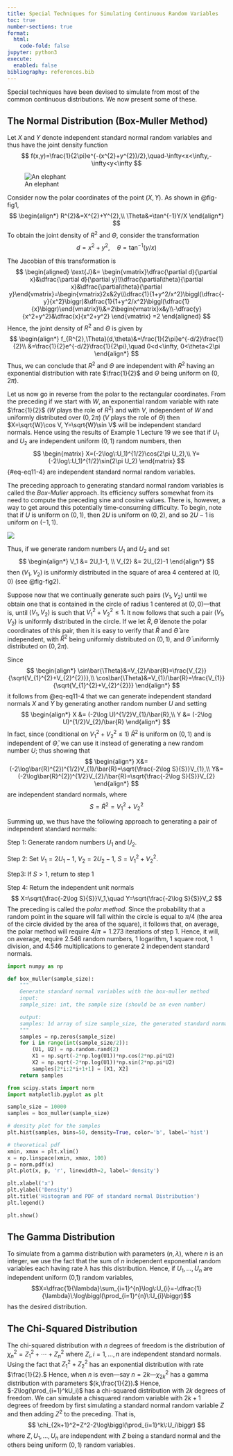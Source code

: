 ```yaml
---
title: Special Techniques for Simulating Continuous Random Variables
toc: true
number-sections: true
format:
  html:
    code-fold: false
jupyter: python3
execute:
  enabled: false
bibliography: references.bib
---
```


Special techniques have been devised to simulate from most of the common continuous
distributions. We now present some of these.

## The Normal Distribution (Box-Muller Method)

Let $X$ and $Y$ denote independent standard normal random variables and thus have
the joint density function
$$
f(x,y)=\frac{1}{2\pi}e^{-(x^{2}+y^{2})/2},\quad-\infty<x<\infty,-\infty<y<\infty
$$

![An elephant](box_muller.png){#fig-fig1}

Consider now the polar coordinates of the point $(X,Y).$  As shown in @fig-fig1,
$$
\begin{align*}
R^{2}&=X^{2}+Y^{2},\\
\Theta&=\tan^{-1}Y/X
\end{align*}
$$
To obtain the joint density of $R^2$ and $\Theta$, consider the transformation
$$
d=x^2+y^2,\quad\theta=\tan^{-1}(y/x)
$$

The Jacobian of this transformation is
$$
\begin{aligned}
\text{J}&=
\begin{vmatrix}\dfrac{\partial d}{\partial x}&\dfrac{\partial d}{\partial y}\\\dfrac{\partial\theta}{\partial x}&\dfrac{\partial\theta}{\partial y}\end{vmatrix}=\begin{vmatrix}2x&2y\\\dfrac{1}{1+y^2/x^2}\biggl(\dfrac{-y}{x^2}\biggr)&\dfrac{1}{1+y^2/x^2}\biggl(\dfrac{1}{x}\biggr)\end{vmatrix}\\&=2\begin{vmatrix}x&y\\-\dfrac{y}{x^2+y^2}&\dfrac{x}{x^2+y^2}
\end{vmatrix}
=2
\end{aligned}
$$
Hence, the joint density of $R^{2}$ and $\Theta$ is given by
$$
\begin{align*}
f_{R^{2},\Theta}(d,\theta)&=\frac{1}{2\pi}e^{-d/2}\frac{1}{2}\\
&=\frac{1}{2}e^{-d/2}\frac{1}{2\pi},\quad 0<d<\infty, 0<\theta<2\pi
\end{align*}
$$
Thus, we can conclude that $R^2$ and $\Theta$ are independent with $R^2$ having an exponential distribution with rate $\frac{1}{2}$ and $\Theta$ being uniform on $(0,2\pi).$

Let us now go in reverse from the polar to the rectangular coordinates. From the preceding if we start with $W$, an exponential random variable with rate $\frac{1}{2}$ ($W$ plays the role of $R^2$) and with $V$, independent of $W$ and uniformly distributed over $(0,2\pi)$ ($V$ plays the role of $\Theta$) then $X=\sqrt{W}\cos V, Y=\sqrt{W}\sin V$ will be independent standard normals. Hence using the results of Example 1 Lecture 19 we see that if $U_1$ and $U_2$ are independent uniform $(0,1)$ random numbers, then
$$
\begin{matrix}
X=(-2\log\:U_1)^{1/2}\cos(2\pi U_2),\\
Y=(-2\log\:U_1)^{1/2}\sin(2\pi U_2)
\end{matrix}
$$ {#eq-eq11-4}
are independent standard normal random variables.

The preceding approach to generating standard normal random variables is called the *Box-Muller* approach. Its efficiency suffers somewhat from its need to compute the preceding sine and cosine values. There is, however, a way to get around this potentially time-consuming difficulty. To begin, note that if $U$ is uniform on $(0,1)$, then $2U$ is uniform on $(0,2)$, and so $2U-1$ is uniform on $(-1,1)$.

![](box_muller2.png){#fig-fig2}

Thus, if we generate random numbers $U_1$ and $U_2$ and set
$$
\begin{align*}
V_1 &= 2U_1-1, \\
V_{2} &= 2U_{2}-1
\end{align*}
$$
then $(V_1,V_2)$ is uniformly distributed in the square of area 4 centered at $(0,0)$ (see @fig-fig2).

Suppose now that we continually generate such pairs $(V_1,V_2)$ until we obtain one that is contained in the circle of radius 1 centered at $(0,0)$—that is, until $(V_1,V_2)$ is such that $V_1^2+V_2^2\leqslant1.$ It now follows that such a pair $(V_1,V_2)$ is uniformly distributed in the circle. If we let $\bar{R},\bar{\Theta}$ denote the polar coordinates of this pair, then it is easy to verify that $\bar{R}$ and $\bar{\Theta}$ are independent, with $\bar{R}^2$ being uniformly distributed on $(0,1)$, and $\bar{\Theta}$ uniformly distributed on $(0,2\pi).$

Since
$$
\begin{align*}
\sin\bar{\Theta}&=V_{2}/\bar{R}=\frac{V_{2}}{\sqrt{V_{1}^{2}+V_{2}^{2}}},\\
\cos\bar{\Theta}&=V_{1}/\bar{R}=\frac{V_{1}}{\sqrt{V_{1}^{2}+V_{2}^{2}}}
\end{align*}
$$
it follows from @eq-eq11-4 that we can generate independent standard normals $X$ and $Y$ by generating another random number $U$ and setting
$$
\begin{align*}
X &= (-2\log U)^{1/2}V_{1}/\bar{R},\\ 
Y &= (-2\log U)^{1/2}V_{2}/\bar{R}
\end{align*}
$$
In fact, since (conditional on $V_1^2+V_2^2\leqslant1$) $\bar{R}^2$ is uniform on $(0,1)$ and is independent of $\bar{\Theta}$, we can use it instead of generating a new random number $U;$ thus showing that
$$
\begin{align*}
X&=(-2\log\bar{R}^{2})^{1/2}V_{1}/\bar{R}=\sqrt{\frac{-2\log S}{S}}V_{1},\\
Y&=(-2\log\bar{R}^{2})^{1/2}V_{2}/\bar{R}=\sqrt{\frac{-2\log S}{S}}V_{2}
\end{align*}
$$
are independent standard normals, where
$$
S=\bar{R}^2=V_1^2+V_2^2
$$

Summing up, we thus have the following approach to generating a pair of independent standard normals:

Step 1: Generate random numbers $U_1$ and $U_2.$

Step 2: Set $V_1= 2U_{1}- 1$, $V_{2}= 2U_{2}- 1$, $S= V_{1}^{2}+ V_{2}^{2}.$

Step3: If $S>1$, return to step 1

Step 4: Return the independent unit normals
$$
X=\sqrt{\frac{-2\log S}{S}}V_1,\quad Y=\sqrt{\frac{-2\log S}{S}}V_2
$$
The preceding is called the *polar method*. Since the probability that a random point in the square will fall within the circle is equal to $\pi/4$ (the area of the circle divided by the area of the square), it follows that, on average, the polar method will require $4/\pi=1.273$ iterations of step 1. Hence, it will, on average, require $2.546$ random numbers, $1$ logarithm, $1$ square root, $1$ division, and $4.546$ multiplications to generate $2$ independent standard normals.

```python
import numpy as np

def box_muller(sample_size):
    """
    Generate standard normal variables with the box-muller method
    input:
    sample_size: int, the sample size (should be an even number)

    output:
    samples: 1d array of size sample_size, the generated standard normal variables
    """
    samples = np.zeros(sample_size)
    for i in range(int(sample_size/2)):
        (U1, U2) = np.random.rand(2)
        X1 = np.sqrt(-2*np.log(U1))*np.cos(2*np.pi*U2)
        X2 = np.sqrt(-2*np.log(U1))*np.sin(2*np.pi*U2)
        samples[2*i:2*i+1+1] = [X1, X2]
    return samples
```

```python
from scipy.stats import norm
import matplotlib.pyplot as plt

sample_size = 10000
samples = box_muller(sample_size)

# density plot for the samples
plt.hist(samples, bins=50, density=True, color='b', label='hist')

# theoretical pdf
xmin, xmax = plt.xlim()
x = np.linspace(xmin, xmax, 100)
p = norm.pdf(x)
plt.plot(x, p, 'r', linewidth=2, label='density')

plt.xlabel('x')
plt.ylabel('Density')
plt.title('Histogram and PDF of standard normal Distribution')
plt.legend()

plt.show()
```

## The Gamma Distribution

To simulate from a gamma distribution with parameters $(n,\lambda)$, where $n$ is an integer, we use the fact that the sum of $n$ independent exponential random variables each having rate $\lambda$ has this distribution. Hence, if $U_1,\ldots,U_n$ are independent uniform (0,1) random variables,
$$X=\dfrac{1}{\lambda}\sum_{i=1}^{n}\log\:U_{i}=-\dfrac{1}{\lambda}\:\log\biggl(\prod_{i=1}^{n}\:U_{i}\biggr)$$
has the desired distribution.

## The Chi-Squared Distribution

The chi-squared distribution with $n$ degrees of freedom is the distribution of $\chi_{n}^{2}=Z_{1}^{2}+\cdots+Z_{n}^{2}$ where $Z_i,i=1,\ldots,n$ are independent standard normals. Using the fact that $Z_1^2+Z_2^2$ has an exponential distribution with rate $\frac{1}{2}.$ Hence, when $n$ is even—say $n=2k$—$\chi_{2k}^{2}$ has a gamma distribution with parameters $(k,\frac{1}{2}).$ Hence, $-2\log(\prod_{i=1}^kU_i)$ has a chi-squared distribution with $2k$ degrees of freedom. We can simulate a chisquared random variable with $2k+1$ degrees of freedom by first simulating a standard normal random variable $Z$ and then adding $Z^2$ to the preceding. That is,
$$
\chi_{2k+1}^2=Z^2-2\log\biggl(\prod_{i=1}^k\:U_i\biggr)
$$
where $Z,U_1,\ldots,U_n$ are independent with $Z$ being a standard normal and the
others being uniform $(0,1)$ random variables.

